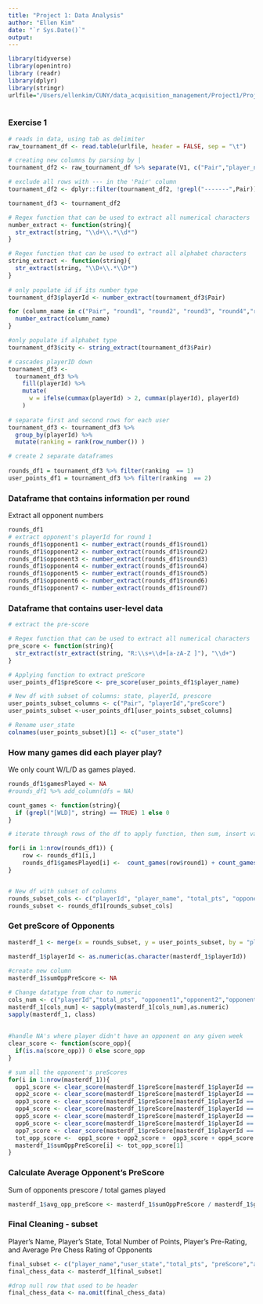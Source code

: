 ```yaml
---
title: "Project 1: Data Analysis"
author: "Ellen Kim"
date: "`r Sys.Date()`"
output:  
---
```


```r
library(tidyverse)
library(openintro)
library (readr)
library(dplyr)
library(stringr)
urlfile="/Users/ellenkim/CUNY/data_acquisition_management/Project1/Project1_ek/tournamentinfo.txt"
 
```

### Exercise 1
 

```r
# reads in data, using tab as delimiter
raw_tournament_df <- read.table(urlfile, header = FALSE, sep = "\t")

# creating new columns by parsing by |
tournament_df2 <- raw_tournament_df %>% separate(V1, c("Pair","player_name","total_pts","round1", "round2", "round3", "round4","round5", "round6","round7"), sep ="(\\|)")

# exclude all rows with --- in the 'Pair' column
tournament_df2 <- dplyr::filter(tournament_df2, !grepl("-------",Pair))

tournament_df3 <- tournament_df2

# Regex function that can be used to extract all numerical characters
number_extract <- function(string){ 
  str_extract(string, "\\d+\\.*\\d*")
}

# Regex function that can be used to extract all alphabet characters
string_extract <- function(string){ 
  str_extract(string, "\\D+\\.*\\D*")
}
 
# only populate id if its number type
tournament_df3$playerId <- number_extract(tournament_df3$Pair) 

for (column_name in c("Pair", "round1", "round2", "round3", "round4","round5", "round6","round7")){ 
  number_extract(column_name) 
}

#only populate if alphabet type
tournament_df3$city <- string_extract(tournament_df3$Pair) 

# cascades playerID down
tournament_df3 <- 
  tournament_df3 %>% 
    fill(playerId) %>% 
    mutate(
      w = ifelse(cummax(playerId) > 2, cummax(playerId), playerId)
    )
 
# separate first and second rows for each user
tournament_df3 <- tournament_df3 %>% 
  group_by(playerId) %>%
  mutate(ranking = rank(row_number()) )

# create 2 separate dataframes 
 
rounds_df1 = tournament_df3 %>% filter(ranking  == 1)
user_points_df1 = tournament_df3 %>% filter(ranking  == 2)
```

### Dataframe that contains information per round
Extract all opponent numbers

``` r
rounds_df1
# extract opponent's playerId for round 1
rounds_df1$opponent1 <- number_extract(rounds_df1$round1) 
rounds_df1$opponent2 <- number_extract(rounds_df1$round2) 
rounds_df1$opponent3 <- number_extract(rounds_df1$round3) 
rounds_df1$opponent4 <- number_extract(rounds_df1$round4) 
rounds_df1$opponent5 <- number_extract(rounds_df1$round5) 
rounds_df1$opponent6 <- number_extract(rounds_df1$round6) 
rounds_df1$opponent7 <- number_extract(rounds_df1$round7) 
```


### Dataframe that contains user-level data
```r
# extract the pre-score

# Regex function that can be used to extract all numerical characters
pre_score <- function(string){ 
  str_extract(str_extract(string, "R:\\s+\\d+[a-zA-Z ]"), "\\d+")
}

# Applying function to extract preScore
user_points_df1$preScore <- pre_score(user_points_df1$player_name) 

# New df with subset of columns: state, playerId, prescore
user_points_subset_columns <- c("Pair", "playerId","preScore")
user_points_subset <-user_points_df1[user_points_subset_columns]

# Rename user_state
colnames(user_points_subset)[1] <- c("user_state")
```

### How many games did each player play?
We only count W/L/D as games played. 

```r
rounds_df1$gamesPlayed <- NA
#rounds_df1 %>% add_column(dfs = NA)

count_games <- function(string){ 
  if (grepl("[WLD]", string) == TRUE) 1 else 0
}

# iterate through rows of the df to apply function, then sum, insert value into new column

for(i in 1:nrow(rounds_df1)) {
    row <- rounds_df1[i,] 
    rounds_df1$gamesPlayed[i] <-  count_games(row$round1) + count_games(row$round2) + count_games(row$round3) + count_games(row$round4) + count_games(row$round5) + count_games(row$round6) + count_games(row$round7)
}


# New df with subset of columns
rounds_subset_cols <- c("playerId", "player_name", "total_pts", "opponent1","opponent2","opponent3","opponent4","opponent5","opponent6","opponent7", "gamesPlayed" )
rounds_subset <- rounds_df1[rounds_subset_cols]

```



### Get preScore of Opponents
```r
masterdf_1 <- merge(x = rounds_subset, y = user_points_subset, by = "playerId", all = TRUE)
 
masterdf_1$playerId <- as.numeric(as.character(masterdf_1$playerId))

#create new column
masterdf_1$sumOppPreScore <- NA

# Change datatype from char to numeric
cols_num <- c("playerId","total_pts", "opponent1","opponent2","opponent3","opponent4","opponent5", "opponent6" ,"opponent7", "preScore", "sumOppPreScore")
masterdf_1[cols_num] <- sapply(masterdf_1[cols_num],as.numeric)
sapply(masterdf_1, class)
 
 
#handle NA's where player didn't have an opponent on any given week
clear_score <- function(score_opp){
  if(is.na(score_opp)) 0 else score_opp  
}

# sum all the opponent's preScores
for(i in 1:nrow(masterdf_1)){
  opp1_score <- clear_score(masterdf_1$preScore[masterdf_1$playerId == masterdf_1[i,"opponent1"] ][1])
  opp2_score <- clear_score(masterdf_1$preScore[masterdf_1$playerId == masterdf_1[i,"opponent2"] ][1])
  opp3_score <- clear_score(masterdf_1$preScore[masterdf_1$playerId == masterdf_1[i,"opponent3"] ][1])
  opp4_score <- clear_score(masterdf_1$preScore[masterdf_1$playerId == masterdf_1[i,"opponent4"] ][1])
  opp5_score <- clear_score(masterdf_1$preScore[masterdf_1$playerId == masterdf_1[i,"opponent5"] ][1])
  opp6_score <- clear_score(masterdf_1$preScore[masterdf_1$playerId == masterdf_1[i,"opponent6"] ][1])
  opp7_score <- clear_score(masterdf_1$preScore[masterdf_1$playerId == masterdf_1[i,"opponent7"] ][1])
  tot_opp_score <-  opp1_score + opp2_score +  opp3_score + opp4_score +  opp5_score + opp6_score + opp7_score
  masterdf_1$sumOppPreScore[i] <- tot_opp_score[1]
}


```


### Calculate Average Opponent's PreScore
Sum of opponents prescore / total games played
```r

masterdf_1$avg_opp_preScore <- masterdf_1$sumOppPreScore / masterdf_1$gamesPlayed
```


### Final Cleaning - subset
Player’s Name, Player’s State, Total Number of Points, Player’s Pre-Rating, and Average Pre Chess Rating of Opponents
```r
final_subset <- c("player_name","user_state","total_pts", "preScore","avg_opp_preScore")
final_chess_data <- masterdf_1[final_subset]

#drop null row that used to be header
final_chess_data <- na.omit(final_chess_data)
```
 
 
